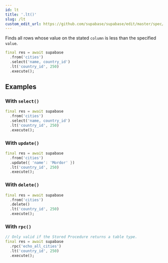 ```yaml
---
id: lt
title: '.lt()'
slug: /lt
custom_edit_url: https://github.com/supabase/supabase/edit/master/spec/supabase_dart_v1_legacy.yml
---
```



Finds all rows whose value on the stated `column` is less than the specified `value`.

```dart
final res = await supabase
  .from('cities')
  .select('name, country_id')
  .lt('country_id', 250)
  .execute();
```

## Examples

### With `select()`

```dart
final res = await supabase
  .from('cities')
  .select('name, country_id')
  .lt('country_id', 250)
  .execute();
```

### With `update()`

```dart
final res = await supabase
  .from('cities')
  .update({ 'name': 'Mordor' })
  .lt('country_id', 250)
  .execute();
```

### With `delete()`

```dart
final res = await supabase
  .from('cities')
  .delete()
  .lt('country_id', 250)
  .execute();
```

### With `rpc()`

```dart
// Only valid if the Stored Procedure returns a table type.
final res = await supabase
  .rpc('echo_all_cities')
  .lt('country_id', 250)
  .execute();
```
